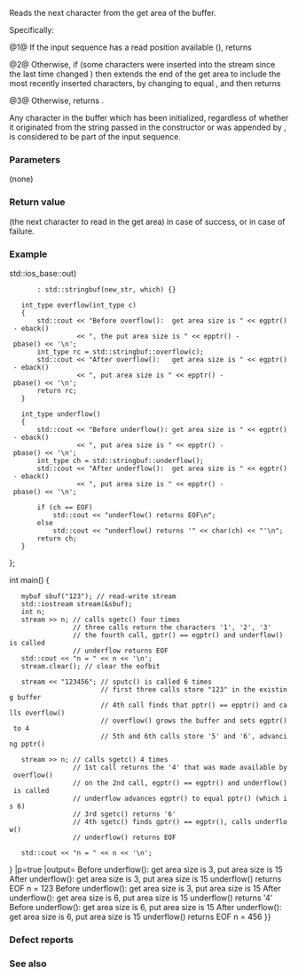 {{cpp/io/basic_stringbuf/title|underflow }}
{{cpp/io/basic_stringbuf/navbar}}
{{ddcl|
protected:
virtual int_type underflow()
}}

Reads the next character from the get area of the buffer.

Specifically:

@1@ If the input sequence has a read position available ({{c|egptr() &gt; gptr()}}), returns {{c|Traits::to_int_type(*gptr())}}

@2@ Otherwise, if {{c|pptr() &gt; egptr()}} (some characters were inserted into the stream since the last time {{lc|overflow()}} changed {{lc|egptr()}}) then extends the end of the get area to include the most recently inserted characters, by changing {{lc|egptr()}} to equal {{lc|pptr()}}, and then returns {{c|Traits::to_int_type(*gptr())}}

@3@ Otherwise, returns {{c|Traits::eof()}}.

Any character in the buffer which has been initialized, regardless of whether it originated from the string passed in the constructor or was appended by {{lc|overflow()}}, is considered to be part of the input sequence.

===Parameters===
(none)

===Return value===
{{c|Traits::to_int_type(*gptr())}} (the next character to read in the get area) in case of success, or {{c|Traits::eof()}} in case of failure.

===Example===
{{example
|
|code=
#include &lt;iostream&gt;
#include &lt;sstream&gt;

struct mybuf : std::stringbuf
{
    mybuf(const std::string&amp; new_str,
          std::ios_base::openmode which = std::ios_base::in {{!}} std::ios_base::out)
        : std::stringbuf(new_str, which) {}

    int_type overflow(int_type c)
    {
        std::cout &lt;&lt; "Before overflow():  get area size is " &lt;&lt; egptr() - eback()
                  &lt;&lt; ", the put area size is " &lt;&lt; epptr() - pbase() &lt;&lt; '\n';
        int_type rc = std::stringbuf::overflow(c);
        std::cout &lt;&lt; "After overflow():   get area size is " &lt;&lt; egptr() - eback()
                  &lt;&lt; ", put area size is " &lt;&lt; epptr() - pbase() &lt;&lt; '\n';
        return rc;
    }

    int_type underflow()
    {
        std::cout &lt;&lt; "Before underflow(): get area size is " &lt;&lt; egptr() - eback()
                  &lt;&lt; ", put area size is " &lt;&lt; epptr() - pbase() &lt;&lt; '\n';
        int_type ch = std::stringbuf::underflow();
        std::cout &lt;&lt; "After underflow():  get area size is " &lt;&lt; egptr() - eback()
                  &lt;&lt; ", put area size is " &lt;&lt; epptr() - pbase() &lt;&lt; '\n';

        if (ch == EOF)
            std::cout &lt;&lt; "underflow() returns EOF\n";
        else
            std::cout &lt;&lt; "underflow() returns '" &lt;&lt; char(ch) &lt;&lt; "'\n";
        return ch;
    }
};

int main()
{
    mybuf sbuf("123"); // read-write stream
    std::iostream stream(&amp;sbuf);
    int n;
    stream &gt;&gt; n; // calls sgetc() four times
                 // three calls return the characters '1', '2', '3'
                 // the fourth call, gptr() == egptr() and underflow() is called
                 // underflow returns EOF
    std::cout &lt;&lt; "n = " &lt;&lt; n &lt;&lt; '\n';
    stream.clear(); // clear the eofbit

    stream &lt;&lt; "123456"; // sputc() is called 6 times
                        // first three calls store "123" in the existing buffer
                        // 4th call finds that pptr() == epptr() and calls overflow()
                        // overflow() grows the buffer and sets egptr() to 4
                        // 5th and 6th calls store '5' and '6', advancing pptr()

    stream &gt;&gt; n; // calls sgetc() 4 times
                 // 1st call returns the '4' that was made available by overflow()
                 // on the 2nd call, egptr() == egptr() and underflow() is called
                 // underflow advances egptr() to equal pptr() (which is 6)
                 // 3rd sgetc() returns '6'
                 // 4th sgetc() finds gptr() == egptr(), calls underflow()
                 // underflow() returns EOF

    std::cout &lt;&lt; "n = " &lt;&lt; n &lt;&lt; '\n';
}
|p=true
|output=
Before underflow(): get area size is 3, put area size is 15
After underflow():  get area size is 3, put area size is 15
underflow() returns EOF
n = 123
Before underflow(): get area size is 3, put area size is 15
After underflow():  get area size is 6, put area size is 15
underflow() returns '4'
Before underflow(): get area size is 6, put area size is 15
After underflow():  get area size is 6, put area size is 15
underflow() returns EOF
n = 456
}}

===Defect reports===
{{dr list begin}}
{{dr list item|wg=lwg|dr=432|std=C++98|before=it was unclear whether characters appended by {{lc|overflow()}}&lt;br&gt;are considered to be part of the input sequence|after=made clear}}
{{dr list end}}

===See also===
{{dsc begin}}
{{dsc inc|cpp/io/basic_streambuf/dsc underflow}}
{{dsc inc|cpp/io/basic_filebuf/dsc underflow}}
{{dsc inc|cpp/io/strstreambuf/dsc underflow}}
{{dsc inc|cpp/io/basic_streambuf/dsc sgetc}}
{{dsc end}}

{{langlinks|de|es|fr|it|ja|pt|ru|zh}}